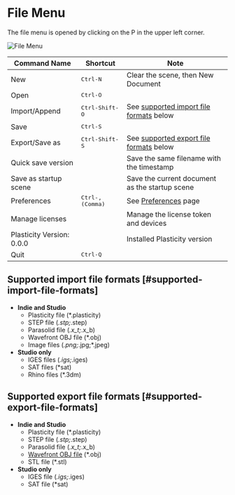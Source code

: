 # File Menu

The file menu is opened by clicking on the P in the upper left corner.

![File Menu](/img/file-menu.png)

| Command Name              | Shortcut                  | Note                                                                      |
| ------------------------- | ------------------------- | ------------------------------------------------------------------------- |
| New                       | <kbd>Ctrl-N</kbd>         | Clear the scene, then New Document                                        |
| Open                      | <kbd>Ctrl-O</kbd>         |                                                                           |
| Import/Append             | <kbd>Ctrl-Shift-O</kbd>   | See [supported import file formats](#supported-import-file-formats) below |
| Save                      | <kbd>Ctrl-S</kbd>         |                                                                           |
| Export/Save as            | <kbd>Ctrl-Shift-S</kbd>   | See [supported export file formats](#supported-export-file-formats) below |
| Quick save version        |                           | Save the same filename with the timestamp                                 |
| Save as startup scene     |                           | Save the current document as the startup scene                            |
| Preferences               | <kbd>Ctrl-, (Comma)</kbd> | See [Preferences](./preferences) page                                     |
| Manage licenses           |                           | Manage the license token and devices                                      |
| Plasticity Version: 0.0.0 |                           | Installed Plasticity version                                              |
| Quit                      | <kbd>Ctrl-Q</kbd>         |                                                                           |


## Supported import file formats [#supported-import-file-formats]
- **Indie and Studio** 
    - Plasticity file (*.plasticity)
    - STEP file (*.stp;*.step)
    - Parasolid file (*.x_t;*.x_b)
    - Wavefront OBJ file (*.obj)
    - Image files (*.png;*.jpg;*.jpeg)
- **Studio only**
    - IGES files (*.igs;*.iges) 
    - SAT files (*sat)
    - Rhino files (*.3dm) 

## Supported export file formats [#supported-export-file-formats]
- **Indie and Studio** 
    - Plasticity file (*.plasticity)
    - STEP file (*.stp;*.step)
    - Parasolid file (*.x_t;*.x_b)
    - [Wavefront OBJ file](./export-obj) (*.obj)
    - STL file (*.stl)
- **Studio only**
    - IGES file (*.igs;*.iges)
    - SAT file (*sat)






